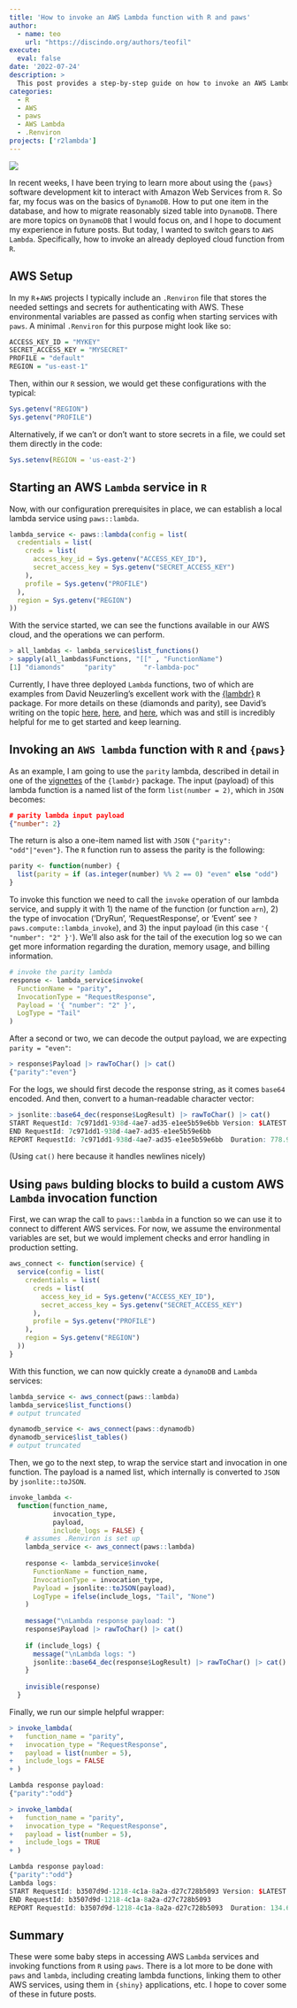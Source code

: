 ```yaml
---
title: 'How to invoke an AWS Lambda function with R and paws'
author: 
  - name: teo
    url: "https://discindo.org/authors/teofil"
execute:
  eval: false
date: '2022-07-24'
description: >
  This post provides a step-by-step guide on how to invoke an AWS Lambda function using R and the `{paws}` package. It covers setting up AWS credentials, starting a Lambda service, listing available functions, and invoking a specific Lambda function with a payload. The post also includes examples and a custom function to streamline the process.
categories:
  - R
  - AWS
  - paws
  - AWS Lambda
  - .Renviron
projects: ['r2lambda']
---
```


[![](https://ko-fi.com/img/githubbutton_sm.svg)](https://ko-fi.com/J3J8133RYV)

In recent weeks, I have been trying to learn more about using the `{paws}` software development kit to
interact with Amazon Web Services from `R`. So far, my focus was on the basics of `DynamoDB`. How
to put one item in the database, and how to migrate reasonably sized table into `DynamoDB`. There are 
more topics on `DynamoDB` that I would focus on, and I hope to document my experience in future posts.
But today, I wanted to switch gears to `AWS Lambda`. Specifically, how to invoke an already deployed 
cloud function from `R`. 

## AWS Setup

In my `R`+`AWS` projects I typically include an `.Renviron` file that stores the 
needed settings and secrets for authenticating with AWS. These environmental variables
are passed as config when starting services with `paws`. A minimal `.Renviron` for 
this purpose might look like so:

```r
ACCESS_KEY_ID = "MYKEY"
SECRET_ACCESS_KEY = "MYSECRET"
PROFILE = "default"
REGION = "us-east-1"
```

Then, within our `R` session, we would get these configurations with the typical:

```r
Sys.getenv("REGION")
Sys.getenv("PROFILE")
```

Alternatively, if we can't or don't want to store secrets in a file, we could set 
them directly in the code:

```r
Sys.setenv(REGION = 'us-east-2')
```

## Starting an AWS `Lambda` service in `R`

Now, with our configuration prerequisites in place, we can establish a local lambda 
service using `paws::lambda`. 

```r
lambda_service <- paws::lambda(config = list(
  credentials = list(
    creds = list(
      access_key_id = Sys.getenv("ACCESS_KEY_ID"),
      secret_access_key = Sys.getenv("SECRET_ACCESS_KEY")
    ),
    profile = Sys.getenv("PROFILE")
  ),
  region = Sys.getenv("REGION")
))
```

With the service started, we can see the functions available in our AWS cloud, and the
operations we can perform.

```r
> all_lambdas <- lambda_service$list_functions()
> sapply(all_lambdas$Functions, "[[" , "FunctionName")
[1] "diamonds"     "parity"       "r-lambda-poc"
```

Currently, I have three deployed `Lambda` functions, two of which are examples from 
David Neuzerling's excellent work with the [{lambdr}](https://lambdr.mdneuzerling.com/) 
`R` package. For more details on these (diamonds and parity), see David's writing on the topic [here](https://mdneuzerling.com/post/serverless-on-demand-parametrised-r-markdown-reports-with-aws-lambda/),
[here](https://mdneuzerling.com/post/r-on-aws-lambda-with-containers/), and 
[here](https://lambdr.mdneuzerling.com/articles/lambda-runtime-in-container.html), 
which was and still is incredibly helpful for me to get started and keep learning.

## Invoking an `AWS lambda` function with `R` and `{paws}`

As an example, I am going to use the `parity` lambda, described in detail in 
one of the [vignettes](https://lambdr.mdneuzerling.com/articles/lambda-runtime-in-container.html) 
of the `{lambdr}` package. The input (payload) of this lambda function is a named list of the form 
`list(number = 2)`, which in `JSON` becomes:

```json
# parity lambda input payload
{"number": 2}
```

The return is also a one-item named list with `JSON` `{"parity": "odd"|"even"}`. The `R` function
run to assess the parity is the following:

```r
parity <- function(number) {
  list(parity = if (as.integer(number) %% 2 == 0) "even" else "odd")
}
```

To invoke this function we need to call the `invoke` operation of our lambda service,
and supply it with 1) the name of the function (or function `arn`), 2) the type of 
invocation ('DryRun', 'RequestResponse', or 'Event' see `?paws.compute::lambda_invoke`), 
and 3) the input payload  (in this case `'{ "number": "2" }'`). We'll also ask for 
the tail of the execution log so we can get more information regarding the duration, 
memory usage, and billing information. 

```r
# invoke the parity lambda
response <- lambda_service$invoke(
  FunctionName = "parity",
  InvocationType = "RequestResponse",
  Payload = '{ "number": "2" }',
  LogType = "Tail"
)
```

After a second or two, we can decode the output payload, we are expecting `parity = "even"`:

```r
> response$Payload |> rawToChar() |> cat()
{"parity":"even"}
```

For the logs, we should first decode the response string, as it comes `base64` encoded. And then,
convert to a human-readable character vector:

```r
> jsonlite::base64_dec(response$LogResult) |> rawToChar() |> cat()
START RequestId: 7c971dd1-938d-4ae7-ad35-e1ee5b59e6bb Version: $LATEST
END RequestId: 7c971dd1-938d-4ae7-ad35-e1ee5b59e6bb
REPORT RequestId: 7c971dd1-938d-4ae7-ad35-e1ee5b59e6bb	Duration: 778.92 ms	Billed Duration: 3002 ms	Memory Size: 128 MB	Max Memory Used: 98 MB	Init Duration: 2222.94 ms
```

(Using `cat()` here because it handles newlines nicely)

## Using `paws` bulding blocks to build a custom AWS `Lambda` invocation function

First, we can wrap the call to `paws::lambda` in a function so we can use it to connect
to different AWS services. For now, we assume the environmental variables are set, but
we would implement checks and error handling in production setting.

```r
aws_connect <- function(service) {
  service(config = list(
    credentials = list(
      creds = list(
        access_key_id = Sys.getenv("ACCESS_KEY_ID"),
        secret_access_key = Sys.getenv("SECRET_ACCESS_KEY")
      ),
      profile = Sys.getenv("PROFILE")
    ),
    region = Sys.getenv("REGION")
  ))
}
```

With this function, we can now quickly create a `dynamoDB` and `Lambda` services:

```r
lambda_service <- aws_connect(paws::lambda)
lambda_service$list_functions()
# output truncated

dynamodb_service <- aws_connect(paws::dynamodb)
dynamodb_service$list_tables()
# output truncated
```

Then, we go to the next step, to wrap the service start and invocation in one function. The
payload is a named list, which internally is converted to `JSON` by `jsonlite::toJSON`.

```r
invoke_lambda <-
  function(function_name,
           invocation_type,
           payload,
           include_logs = FALSE) {
    # assumes .Renviron is set up
    lambda_service <- aws_connect(paws::lambda)
    
    response <- lambda_service$invoke(
      FunctionName = function_name,
      InvocationType = invocation_type,
      Payload = jsonlite::toJSON(payload),
      LogType = ifelse(include_logs, "Tail", "None")
    )
    
    message("\nLambda response payload: ")
    response$Payload |> rawToChar() |> cat()
    
    if (include_logs) {
      message("\nLambda logs: ")
      jsonlite::base64_dec(response$LogResult) |> rawToChar() |> cat()
    }
    
    invisible(response)
  }

```

Finally, we run our simple helpful wrapper:

```r
> invoke_lambda(
+   function_name = "parity",
+   invocation_type = "RequestResponse",
+   payload = list(number = 5),
+   include_logs = FALSE
+ )

Lambda response payload: 
{"parity":"odd"}

> invoke_lambda(
+   function_name = "parity",
+   invocation_type = "RequestResponse",
+   payload = list(number = 5),
+   include_logs = TRUE
+ )

Lambda response payload: 
{"parity":"odd"}
Lambda logs: 
START RequestId: b3507d9d-1218-4c1a-8a2a-d27c728b5093 Version: $LATEST
END RequestId: b3507d9d-1218-4c1a-8a2a-d27c728b5093
REPORT RequestId: b3507d9d-1218-4c1a-8a2a-d27c728b5093	Duration: 134.67 ms	Billed Duration: 135 ms	Memory Size: 128 MB	Max Memory Used: 101 MB

```

## Summary

These were some baby steps in accessing AWS `Lambda` services and invoking functions 
from `R` using `paws`. There is a lot more to be done with `paws` and `lambda`, 
including creating lambda functions, linking them to other AWS services, using them
in `{shiny}` applications, etc. I hope to cover some of these in future posts.